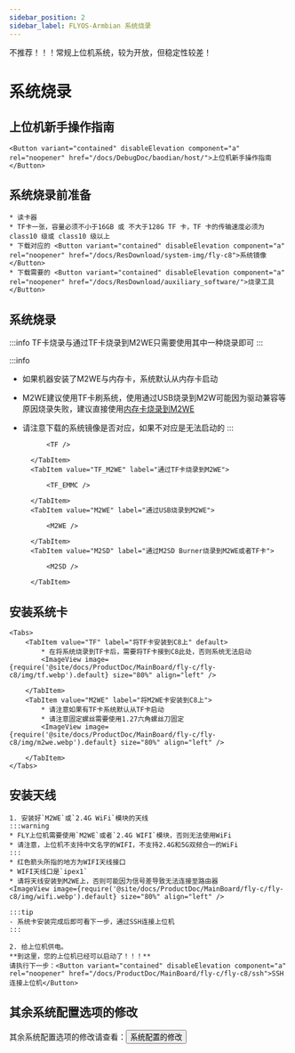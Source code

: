 ```yaml
---
sidebar_position: 2
sidebar_label: FLYOS-Armbian 系统烧录
---
```


不推荐！！！常规上位机系统，较为开放，但稳定性较差！





# 系统烧录

## 上位机新手操作指南

    <Button variant="contained" disableElevation component="a" rel="noopener" href="/docs/DebugDoc/baodian/host/">上位机新手操作指南</Button>

## 系统烧录前准备

    * 读卡器
    * TF卡一张，容量必须不小于16GB 或 不大于128G TF 卡，TF 卡的传输速度必须为 class10 级或 class10 级以上
    * 下载对应的 <Button variant="contained" disableElevation component="a" rel="noopener" href="/docs/ResDownload/system-img/fly-c8">系统镜像</Button>
    * 下载需要的 <Button variant="contained" disableElevation component="a" rel="noopener" href="/docs/ResDownload/auxiliary_software/">烧录工具</Button>

## 系统烧录

:::info
TF卡烧录与通过TF卡烧录到M2WE只需要使用其中一种烧录即可
:::

:::info
* 如果机器安装了M2WE与内存卡，系统默认从内存卡启动
* M2WE建议使用TF卡刷系统，使用通过USB烧录到M2W可能因为驱动兼容等原因烧录失败，建议直接使用[内存卡烧录到M2WE](https://mellow-next.klipper.cn/docs/ProductDoc/SBC/fly-pi-v2/fly-os)
* 请注意下载的系统镜像是否对应，如果不对应是无法启动的
:::

    <Tabs>
        <TabItem value="TF" label="烧录到TF卡" default>
            
            <TF />
            
        </TabItem>
        <TabItem value="TF_M2WE" label="通过TF卡烧录到M2WE">
            
            <TF_EMMC />

        </TabItem>
        <TabItem value="M2WE" label="通过USB烧录到M2WE">
            
            <M2WE />

        </TabItem>
        <TabItem value="M2SD" label="通过M2SD Burner烧录到M2WE或者TF卡">
            
            <M2SD />

        </TabItem>
    </Tabs>

## 安装系统卡

    <Tabs>
        <TabItem value="TF" label="将TF卡安装到C8上" default>
            * 在将系统烧录到TF卡后，需要将TF卡接到C8此处，否则系统无法启动
            <ImageView image={require('@site/docs/ProductDoc/MainBoard/fly-c/fly-c8/img/tf.webp').default} size="80%" align="left" />  

        </TabItem>
        <TabItem value="M2WE" label="将M2WE卡安装到C8上">
            * 请注意如果有TF卡系统默认从TF卡启动
            * 请注意固定螺丝需要使用1.27六角螺丝刀固定
            <ImageView image={require('@site/docs/ProductDoc/MainBoard/fly-c/fly-c8/img/m2we.webp').default} size="80%" align="left" />  

        </TabItem>
    </Tabs>

## 安装天线

    1. 安装好`M2WE`或`2.4G WiFi`模块的天线
    :::warning
    * FLY上位机需要使用`M2WE`或者`2.4G WIFI`模块，否则无法使用WiFi
    * 请注意，上位机不支持中文名字的WIFI，不支持2.4G和5G双频合一的WiFi
    :::
    * 红色箭头所指的地方为WIFI天线接口
    * WIFI天线口是`ipex1`
    * 请将天线安装到M2WE上，否则可能因为信号差导致无法连接至路由器
    <ImageView image={require('@site/docs/ProductDoc/MainBoard/fly-c/fly-c8/img/wifi.webp').default} size="80%" align="left" /> 

    :::tip
    - 系统卡安装完成后即可看下一步，通过SSH连接上位机
    :::

    2. 给上位机供电。  
    **到这里，您的上位机已经可以启动了！！！**  
    请执行下一步：<Button variant="contained" disableElevation component="a" rel="noopener" href="/docs/ProductDoc/MainBoard/fly-c/fly-c8/ssh">SSH连接上位机</Button>

## 其余系统配置选项的修改

其余系统配置选项的修改请查看：<Button variant="contained" disableElevation component="a" rel="noopener" href="/docs/ProductDoc/MainBoard/fly-c/fly-c8/flyos/os_config">系统配置的修改</Button>

